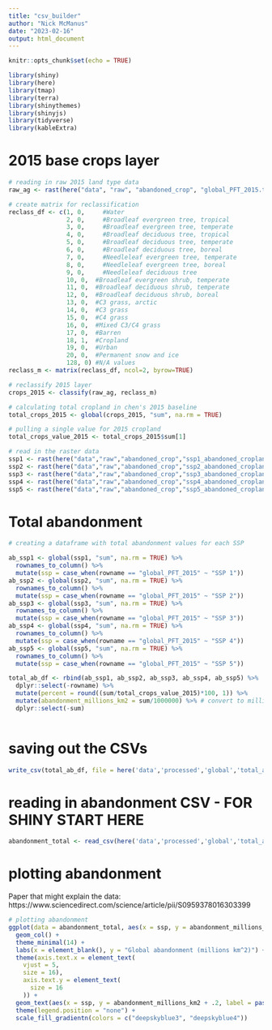 ```yaml
---
title: "csv_builder"
author: "Nick McManus"
date: "2023-02-16"
output: html_document
---
```


```r
knitr::opts_chunk$set(echo = TRUE)

library(shiny)
library(here)
library(tmap)
library(terra)
library(shinythemes)
library(shinyjs)
library(tidyverse)
library(kableExtra)

```


# 2015 base crops layer
```r
# reading in raw 2015 land type data
raw_ag <- rast(here("data", "raw", "abandoned_crop", "global_PFT_2015.tif"))

# create matrix for reclassification
reclass_df <- c(1, 0,	  #Water
                2, 0,	  #Broadleaf evergreen tree, tropical
                3, 0,	  #Broadleaf evergreen tree, temperate
                4, 0,	  #Broadleaf deciduous tree, tropical
                5, 0,	  #Broadleaf deciduous tree, temperate
                6, 0,	  #Broadleaf deciduous tree, boreal
                7, 0,	  #Needleleaf evergreen tree, temperate
                8, 0,	  #Needleleaf evergreen tree, boreal
                9, 0,	  #Needleleaf deciduous tree
                10, 0,	#Broadleaf evergreen shrub, temperate
                11, 0,	#Broadleaf deciduous shrub, temperate
                12, 0,	#Broadleaf deciduous shrub, boreal
                13, 0,	#C3 grass, arctic
                14, 0,	#C3 grass
                15, 0,	#C4 grass
                16, 0,	#Mixed C3/C4 grass
                17, 0,	#Barren
                18, 1,	#Cropland
                19, 0,	#Urban
                20, 0,  #Permanent snow and ice
                128, 0)	#N/A values
reclass_m <- matrix(reclass_df, ncol=2, byrow=TRUE)

# reclassify 2015 layer
crops_2015 <- classify(raw_ag, reclass_m)

# calculating total cropland in chen's 2015 baseline
total_crops_2015 <- global(crops_2015, "sum", na.rm = TRUE)

# pulling a single value for 2015 cropland
total_crops_value_2015 <- total_crops_2015$sum[1] 
```

```r
# read in the raster data
ssp1 <- rast(here("data","raw","abandoned_crop","ssp1_abandoned_cropland_2050_global.tif"))
ssp2 <- rast(here("data","raw","abandoned_crop","ssp2_abandoned_cropland_2050_global.tif"))
ssp3 <- rast(here("data","raw","abandoned_crop","ssp3_abandoned_cropland_2050_global.tif"))
ssp4 <- rast(here("data","raw","abandoned_crop","ssp4_abandoned_cropland_2050_global.tif"))
ssp5 <- rast(here("data","raw","abandoned_crop","ssp5_abandoned_cropland_2050_global.tif"))
```

# Total abandonment 
```r
# creating a dataframe with total abandonment values for each SSP

ab_ssp1 <- global(ssp1, "sum", na.rm = TRUE) %>% 
  rownames_to_column() %>% 
  mutate(ssp = case_when(rowname == "global_PFT_2015" ~ "SSP 1"))
ab_ssp2 <- global(ssp2, "sum", na.rm = TRUE) %>% 
  rownames_to_column() %>% 
  mutate(ssp = case_when(rowname == "global_PFT_2015" ~ "SSP 2"))
ab_ssp3 <- global(ssp3, "sum", na.rm = TRUE) %>% 
  rownames_to_column() %>% 
  mutate(ssp = case_when(rowname == "global_PFT_2015" ~ "SSP 3"))
ab_ssp4 <- global(ssp4, "sum", na.rm = TRUE) %>% 
  rownames_to_column() %>% 
  mutate(ssp = case_when(rowname == "global_PFT_2015" ~ "SSP 4"))
ab_ssp5 <- global(ssp5, "sum", na.rm = TRUE) %>% 
  rownames_to_column() %>% 
  mutate(ssp = case_when(rowname == "global_PFT_2015" ~ "SSP 5"))

total_ab_df <- rbind(ab_ssp1, ab_ssp2, ab_ssp3, ab_ssp4, ab_ssp5) %>% 
  dplyr::select(-rowname) %>% 
  mutate(percent = round((sum/total_crops_value_2015)*100, 1)) %>% 
  mutate(abandonment_millions_km2 = sum/1000000) %>% # convert to millions
  dplyr::select(-sum) 
  
```

# saving out the CSVs
```r
write_csv(total_ab_df, file = here('data','processed','global','total_abandonment.csv'), append = FALSE)
```



# reading in abandonment CSV - FOR SHINY START HERE
```r
abandonment_total <- read_csv(here('data','processed','global','total_abandonment.csv')) 
```

# plotting abandonment 
Paper that might explain the data: https://www.sciencedirect.com/science/article/pii/S0959378016303399 

```r
# plotting abandonment
ggplot(data = abandonment_total, aes(x = ssp, y = abandonment_millions_km2, fill = abandonment_millions_km2), alpha = 0.9) +
  geom_col() +
  theme_minimal(14) + 
  labs(x = element_blank(), y = "Global abandonment (millions km^2)") +
  theme(axis.text.x = element_text(
    vjust = 5, 
    size = 16), 
    axis.text.y = element_text(
      size = 16
    )) + 
  geom_text(aes(x = ssp, y = abandonment_millions_km2 + .2, label = paste(percent, "%")), color = "black", size = 7) +
  theme(legend.position = "none") +
  scale_fill_gradientn(colors = c("deepskyblue3", "deepskyblue4"))
  
  
```









